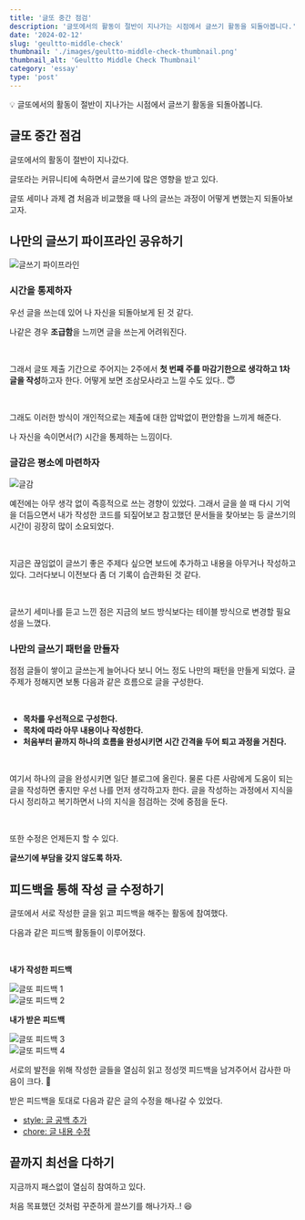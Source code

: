```yaml
---
title: '글또 중간 점검'
description: '글또에서의 활동이 절반이 지나가는 시점에서 글쓰기 활동을 되돌아봅니다.'
date: '2024-02-12'
slug: 'geultto-middle-check'
thumbnail: './images/geultto-middle-check-thumbnail.png'
thumbnail_alt: 'Geultto Middle Check Thumbnail'
category: 'essay'
type: 'post'
---
```



<Callout>
  💡 글또에서의 활동이 절반이 지나가는 시점에서 글쓰기 활동을 되돌아봅니다.
</Callout>

## 글또 중간 점검

글또에서의 활동이 절반이 지나갔다.

글또라는 커뮤니티에 속하면서 글쓰기에 많은 영향을 받고 있다.

글또 세미나 과제 겸 처음과 비교했을 때 나의 글쓰는 과정이 어떻게 변했는지 되돌아보고자.

## 나만의 글쓰기 파이프라인 공유하기

<Image
  src="https://raw.githubusercontent.com/jgjgill/blog/main/contents/essay/geultto-middle-check/images/write-pipeline.png"
  alt="글쓰기 파이프라인"
/>

### 시간을 통제하자

우선 글을 쓰는데 있어 나 자신을 되돌아보게 된 것 같다.

나같은 경우 **조급함**을 느끼면 글을 쓰는게 어려워진다.

<br />

그래서 글또 제출 기간으로 주어지는 2주에서 **첫 번째 주를 마감기한으로 생각하고 1차 글을 작성**하고자 한다.
어떻게 보면 조삼모사라고 느낄 수도 있다.. 😇

<br />

그래도 이러한 방식이 개인적으로는 제출에 대한 압박없이 편안함을 느끼게 해준다.

나 자신을 속이면서(?) 시간을 통제하는 느낌이다.

### 글감은 평소에 마련하자

<Image
  src="https://raw.githubusercontent.com/jgjgill/blog/main/contents/essay/geultto-middle-check/images/write-ingredient.png"
  alt="글감"
/>

예전에는 아무 생각 없이 즉흥적으로 쓰는 경향이 있었다.
그래서 글을 쓸 때 다시 기억을 더듬으면서 내가 작성한 코드를 되짚어보고 참고했던 문서들을 찾아보는 등 글쓰기의 시간이 굉장히 많이 소요되었다.

<br />

지금은 끊임없이 글쓰기 좋은 주제다 싶으면 보드에 추가하고 내용을 아무거나 작성하고 있다.
그러다보니 이전보다 좀 더 기록이 습관화된 것 같다.

<br />

글쓰기 세미나를 듣고 느낀 점은 지금의 보드 방식보다는 테이블 방식으로 변경할 필요성을 느꼈다.

### 나만의 글쓰기 패턴을 만들자

점점 글들이 쌓이고 글쓰는게 늘어나다 보니 어느 정도 나만의 패턴을 만들게 되었다.
글 주제가 정해지면 보통 다음과 같은 흐름으로 글을 구성한다.

<br />

- **목차를 우선적으로 구성한다.**
- **목차에 따라 아무 내용이나 작성한다.**
- **처음부터 끝까지 하나의 흐름을 완성시키면 시간 간격을 두어 퇴고 과정을 거친다.**

<br />

여기서 하나의 글을 완성시키면 일단 블로그에 올린다.
물론 다른 사람에게 도움이 되는 글을 작성하면 좋지만 우선 나를 먼저 생각하고자 한다.
글을 작성하는 과정에서 지식을 다시 정리하고 복기하면서 나의 지식을 점검하는 것에 중점을 둔다.

<br />

또한 수정은 언제든지 할 수 있다.

**글쓰기에 부담을 갖지 않도록 하자.**

## 피드백을 통해 작성 글 수정하기

글또에서 서로 작성한 글을 읽고 피드백을 해주는 활동에 참여했다.

다음과 같은 피드백 활동들이 이루어졌다.

<br />

**내가 작성한 피드백**

<div style={{ display: 'flex', justifyContent: 'center', gap: '10px' }}>
  <div>
    <Image
      src="https://raw.githubusercontent.com/jgjgill/blog/main/contents/essay/geultto-middle-check/images/write-feedback-1.png"
      alt="글또 피드백 1"
    />
  </div>
  <div>
    <Image
      src="https://raw.githubusercontent.com/jgjgill/blog/main/contents/essay/geultto-middle-check/images/write-feedback-2.png"
      alt="글또 피드백 2"
    />
  </div>
</div>

**내가 받은 피드백**

<div style={{ display: 'flex', justifyContent: 'center', gap: '10px' }}>
  <div>
    <Image
      src="https://raw.githubusercontent.com/jgjgill/blog/main/contents/essay/geultto-middle-check/images/write-feedback-3.png"
      alt="글또 피드백 3"
    />
  </div>
  <div>
    <Image
      src="https://raw.githubusercontent.com/jgjgill/blog/main/contents/essay/geultto-middle-check/images/write-feedback-4.png"
      alt="글또 피드백 4"
    />
  </div>
</div>

서로의 발전을 위해 작성한 글들을 열심히 읽고 정성껏 피드백을 남겨주어서 감사한 마음이 크다. 🥹

받은 피드백을 토대로 다음과 같은 글의 수정을 해나갈 수 있었다.

- [style: 글 공백 추가](https://github.com/jgjgill/blog/commit/292f45be38da4f6b522b21508da558692a564773)
- [chore: 글 내용 수정](https://github.com/jgjgill/blog/commit/78dbc36153109d40828e203fefdd07df1af7b0c6)

## 끝까지 최선을 다하기

지금까지 패스없이 열심히 참여하고 있다.

처음 목표했던 것처럼 꾸준하게 끌쓰기를 해나가자..! 😆
